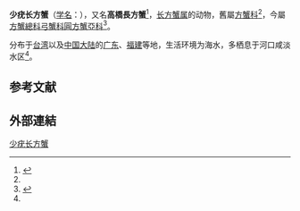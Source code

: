 {{Speciesbox
| name = 少疣长方蟹<br />''Metaplax takahashii''
| genus = Metaplax
| species = takahashii
| authority = (Sakai, 1939)<ref name='id12036'>{{cite web| url =http://www.bioinfo.cn/db05/BjdwSpecies.php?action=view&id=12036| title =少疣长方蟹| work =《中国动物物种编目数据库》| publisher =中国科学院微生物研究所| author =中国科学院动物研究所| accessdate =2009-04-28| language =zh-hans| deadurl =yes| archiveurl =https://web.archive.org/web/20160305104107/http://www.bioinfo.cn/db05/BjdwSpecies.php?action=view&id=12036| archivedate =2016-03-05}}</ref>
}}
'''少疣长方蟹'''（[[学名|学名]]：{{lang|la|''Metaplax takahashii''}}），又名'''高橋長方蟹'''<ref>{{cite web |url=http://taibnet.sinica.edu.tw/chi/taibnet_species_detail.php?name_code=311118 |title=高橋長方蟹 |language=zh-hant |accessdate=2014-08-17 |archive-date=2014-08-19 |archive-url=https://web.archive.org/web/20140819084656/http://taibnet.sinica.edu.tw/chi/taibnet_species_detail.php?name_code=311118 |dead-url=no }}</ref>，[[长方蟹属|长方蟹属]]的动物，舊屬[[方蟹科|方蟹科]]<ref name='id12036'/>，今屬[[方蟹總科|方蟹總科]][[弓蟹科|弓蟹科]][[圓方蟹亞科|圓方蟹亞科]]<ref name=WoRMS_439870>{{cite WoRMS |last=Davie |first=P. |year=2011|title=''Metaplax'' H. Milne Edwards, 1852  |id=439870 }}</ref>。

分布于[[台湾|台湾]]以及[[中国大陆|中国大陆]]的[[广东|广东]]、[[福建|福建]]等地，生活环境为海水，多栖息于河口咸淡水区<ref name='id12036'/>。

== 参考文献 ==
{{reflist}}

==外部連結==
{{Wikispecies|Metaplax takahashii}}
{{Taxonbar|from=Q11036768}}

[[Category:长方蟹属|少疣长方蟹]]


{{螃蟹小作品}}